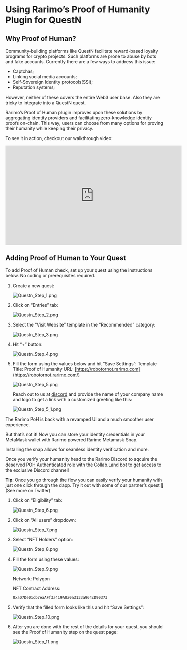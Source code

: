 # Using Rarimo’s Proof of Humanity Plugin for QuestN

## Why Proof of Human?

Community-building platforms like QuestN facilitate reward-based loyalty programs for crypto projects. Such platforms are prone to abuse by bots and fake accounts. Currently there are a few ways to address this issue:

- Captchas;
- Linking social media accounts;
- Self-Sovereign Identity protocols(SSI);
- Reputation systems;

However, neither of these covers the entire Web3 user base. Also they are tricky to integrate into a QuestN quest.

Rarimo’s Proof of Human plugin improves upon these solutions by aggregating identity providers and facilitating zero-knowledge identity proofs on-chain. This way, users can choose from many options for proving their humanity while keeping their privacy.

To see it in action, checkout our walkthrough video:

<iframe
  width="560"
  height="315"
  src="https://www.youtube.com/embed/-ASoTJUtEWU?si=DgZ-mxyZcVMU6NQn"
  title="YouTube video player"
  frameBorder="0"
  allow="accelerometer; autoplay; clipboard-write; encrypted-media; gyroscope; picture-in-picture; web-share"
  allowFullScreen
></iframe>

## Adding Proof of Human to Your Quest

To add Proof of Human check, set up your quest using the instructions below. No coding or prerequisites required.

1.  Create a new quest:

    ![Questn_Step_1.png](/img/guide-questn/Questn_Step_1.png)

2.  Click on “Entries” tab:

    ![Questn_Step_2.png](/img/guide-questn/Questn_Step_2.png)

3.  Select the “Visit Website” template in the “Recommended” category:

    ![Questn_Step_3.png](/img/guide-questn/Questn_Step_3.png)

4.  Hit “+” button:

    ![Questn_Step_4.png](/img/guide-questn/Questn_Step_4.png)

5.  Fill the form using the values below and hit “Save Settings”:
    Template Title: Proof of Humanity
    URL: [https://robotornot.rarimo.com](https://robotornot.rarimo.com/)

    ![Questn_Step_5.png](/img/guide-questn/Questn_Step_5.png)

    Reach out to us at [discord](https://discord.com/channels/1034798419614629908/1034798420713553966/1063164663216484473) and provide the name of your company name and logo to get a link with a customized greeting like this:

    ![Questn_Step_5_1.png](/img/guide-questn/Questn_Step_5_1.png)

The Rarimo PoH is back with a revamped UI and a much smoother user experience.

But that’s not it! Now you can store your identity credentials in your MetaMask wallet with Rarimo powered Rarime Metamask Snap.

Installing the snap allows for seamless identity verification and more.

Once you verify your humanity head to the Rarimo Discord to aqcuire the deserved POH Authenticated role with the Collab.Land bot to get access to the exclusive Discord channel!

**Tip**: Once you go through the flow you can easily verify your humanity with just one click through the dapp. Try it out with some of our partner’s quest 👀 (See more on Twitter)

1. Click on “Eligibility” tab:

   ![Questn_Step_6.png](/img/guide-questn/Questn_Step_6.png)

2. Click on “All users” dropdown:

   ![Questn_Step_7.png](/img/guide-questn/Questn_Step_7.png)

3. Select “NFT Holders” option:

   ![Questn_Step_8.png](/img/guide-questn/Questn_Step_8.png)

4. Fill the form using these values:

   ![Questn_Step_9.png](/img/guide-questn/Questn_Step_9.png)

   Network: Polygon

   NFT Contract Address:

   ```
   0xaD7De01cb7eaAFf3a419A0a0a3133a964cD90373
   ```

5. Verify that the filled form looks like this and hit “Save Settings”:

   ![Questn_Step_10.png](/img/guide-questn/Questn_Step_10.png)

6. After you are done with the rest of the details for your quest, you should see the Proof of Humanity step on the quest page:

   ![Questn_Step_11.png](/img/guide-questn/Questn_Step_11.png)
